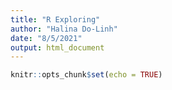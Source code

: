 ```yaml
---
title: "R Exploring"
author: "Halina Do-Linh"
date: "8/5/2021"
output: html_document
---
```


```r
knitr::opts_chunk$set(echo = TRUE)
```
